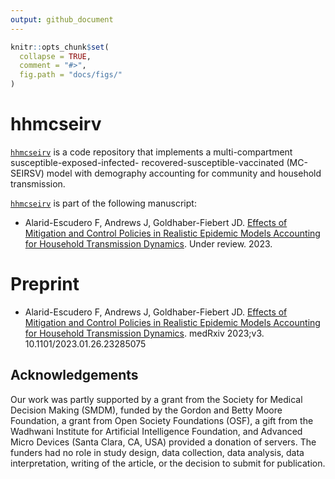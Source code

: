 ```yaml
---
output: github_document
---
```


<!-- README.md is generated from README.Rmd. Please edit that file -->

```r
knitr::opts_chunk$set(
  collapse = TRUE,
  comment = "#>",
  fig.path = "docs/figs/"
)
```


# hhmcseirv

[`hhmcseirv`](https://github.com/SC-COSMO/hhmcseirv) is a code repository that implements a multi-compartment susceptible-exposed-infected- recovered-susceptible-vaccinated (MC-SEIRSV) model with demography accounting for community and household transmission.

[`hhmcseirv`](https://github.com/SC-COSMO/hhmcseirv) is part of the following manuscript:

- Alarid-Escudero F, Andrews J, Goldhaber-Fiebert JD. [Effects of Mitigation and Control Policies in Realistic Epidemic Models Accounting for Household Transmission Dynamics](https://www.medrxiv.org/content/10.1101/2023.01.26.23285075v3). Under review. 2023. 

# Preprint
- Alarid-Escudero F, Andrews J, Goldhaber-Fiebert JD. [Effects of Mitigation and Control Policies in Realistic Epidemic Models Accounting for Household Transmission Dynamics](https://www.medrxiv.org/content/10.1101/2023.01.26.23285075v3). medRxiv 2023;v3. 10.1101/2023.01.26.23285075

## Acknowledgements

Our work was partly supported by a grant from the Society for Medical Decision Making (SMDM), funded by the Gordon and Betty Moore Foundation, a grant from Open Society Foundations (OSF), a gift from the Wadhwani Institute for Artificial Intelligence Foundation, and Advanced Micro Devices (Santa Clara, CA, USA) provided a donation of servers. The funders had no role in study design, data collection, data analysis, data interpretation, writing of the article, or the decision to submit for publication.

